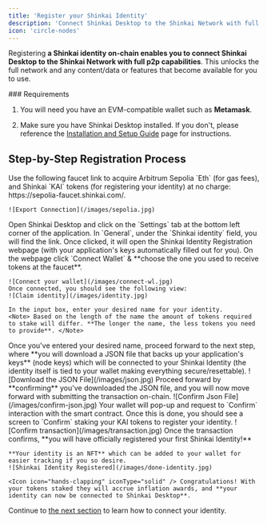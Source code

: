 ```yaml
---
title: 'Register your Shinkai Identity'
description: 'Connect Shinkai Desktop to the Shinkai Network with full p2p capabilities'
icon: 'circle-nodes'
---
```


Registering **a Shinkai identity on-chain enables you to connect Shinkai Desktop to the Shinkai Network with full p2p capabilities**. This unlocks the full network and any content/data or features that become available for you to use.

<Note>
### Requirements

1. You will need you have an EVM-compatible wallet such as **Metamask**.

2. Make sure you have Shinkai Desktop installed. If you don't, please reference the [Installation and Setup Guide](/quickstart) page for instructions.
</Note>

## Step-by-Step Registration Process

<Steps titleSize="h3" >
  <Step title="Acquire Arbitrum Sepolia (free)">
    Use the following faucet link to acquire Arbitrum Sepolia `Eth` (for gas fees), and Shinkai `KAI` tokens (for registering your identity) at no charge: https://sepolia-faucet.shinkai.com/.
    
    ![Export Connection](/images/sepolia.jpg)
  </Step>

  <Step title="Open Shinkai Desktop">
    Open Shinkai Desktop and click on the `Settings` tab at the bottom left corner of the application.
  </Step>

  <Step title="Click the 'Register your Shinkai Identity' link">
    In `General`, under the `Shinkai identity` field, you will find the link. 
    Once clicked, it will open the Shinkai Identity Registration webpage (with your application's keys automatically filled out for you).
  </Step>

  <Step title="Connect Your Wallet">
    On the webpage click `Connect Wallet` & **choose the one you used to receive tokens at the faucet**.
    
    ![Connect your wallet](/images/connect-wl.jpg)
    Once connected, you should see the following view:
    ![Claim identity](/images/identity.jpg)

    In the input box, enter your desired name for your identity. 
    <Note> Based on the length of the name the amount of tokens required to stake will differ. **The longer the name, the less tokens you need to provide**. </Note>

  </Step>
  <Step title="Download the JSON file">
    Once you've entered your desired name, proceed forward to the next step, where **you will download a JSON file that backs up your application's keys** (node keys) which will be connected to your Shinkai Identity (the identity itself is tied to your wallet making everything secure/resettable).
    ![Download the JSON File](/images/json.jpg)
    Proceed forward by **confirming** you've downloaded the JSON file, and you will now move forward with submitting the transaction on-chain.
    ![Confirm Json File](/images/confirm-json.jpg)
    
  </Step>

  <Step title="Confirm Transaction">
    Your wallet will pop-up and request to `Confirm` interaction with the smart contract.
    Once this is done, you should see a screen to `Confirm` staking your KAI tokens to register your identity.
    ![Confirm transaction](/images/transaction.jpg)
  </Step>
  <Step title="You Have Registered Your Identity!">
    Once the transaction confirms, **you will have officially registered your first Shinkai Identity!** 
    
    **Your identity is an NFT** which can be added to your wallet for easier tracking if you so desire.
    ![Shinkai Identity Registered](/images/done-identity.jpg)
  </Step>

  </Steps>

    <Icon icon="hands-clapping" iconType="solid" /> Congratulations! With your tokens staked they will accrue inflation awards, and **your identity can now be connected to Shinkai Desktop**. 
  
  Continue to [the next section](/advanced/connect-identity) to learn how to connect your identity.

